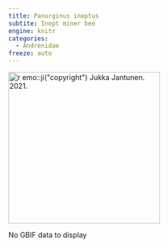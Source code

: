 ```yaml
---
title: Panurginus ineptus
subtite: Inept miner bee
engine: knitr
categories:
  - Andrenidae
freeze: auto
---
```

[![`r emo::ji("copyright")` Jukka Jantunen. 2021.](https://inaturalist-open-data.s3.amazonaws.com/photos/152132817/large.jpg){height=300}](https://inaturalist.ca/observations/91927558)

No GBIF data to display
